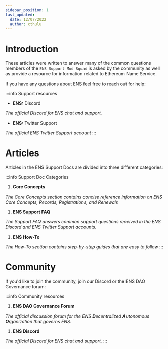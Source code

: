 ```yaml
---
sidebar_position: 1
last_updated:
  date: 12/07/2022
  author: cthulu
---
```



# Introduction

These articles were written to answer many of the common questions members of the `ENS Support Mod Squad` is asked by the community
as well as provide a resource for information related to Ethereum Name Service.

If you have any questions about ENS feel free to reach out for help:

:::info Support resources
 - <Link to="https://chat.ens.domains"><b>ENS:</b> Discord</Link>
 <i>The official Discord for ENS chat and support.</i>

 - <Link to="https://twitter.com/ens_support"><b>ENS:</b> Twitter Support</Link>
 <i>The official ENS Twitter Support account</i>
:::

# Articles

Articles in the ENS Support Docs are divided into three different categories:

:::info Support Doc Categories
 1. <Link to="core/"><b>Core Concepts</b></Link>
 <i>The Core Concepts section contains concise reference information on ENS Core Concepts, Records, Registrations, and Renewals</i>
   
 1. <Link to="faq/"><b>ENS Support FAQ</b></Link>
 <i>The Support FAQ answers common support questions received in the ENS Discord and ENS Twitter Support accounts.</i>

 1. <Link to="howto/"><b>ENS How-To</b></Link>
 <i>The How-To section contains step-by-step guides that are easy to follow</i>
:::

# Community
If you'd like to join the community, join our Discord or the ENS DAO Governance forum:

:::info Community resources
 1. <Link to="https://discuss.ens.domains"><b>ENS DAO Governance Forum</b></Link>
 <i>The official discussion forum for the ENS <b>D</b>ecentralized <b>A</b>utonomous <b>O</b>rganization that governs ENS.</i>

 1. <Link to="https://chat.ens.domains"><b>ENS Discord</b></Link>
 <i>The official Discord for ENS chat and support.</i>
:::
